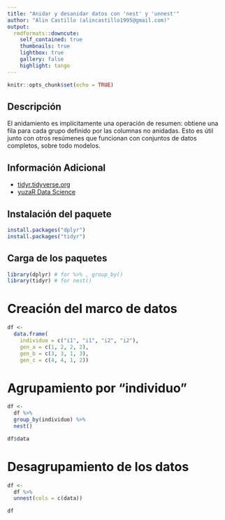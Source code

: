 ```yaml
---
title: "Anidar y desanidar datos con 'nest' y 'unnest'"
author: "Alin Castillo (alincastillo1995@gmail.com)"
output:
  rmdformats::downcute:
    self_contained: true
    thumbnails: true
    lightbox: true
    gallery: false
    highlight: tango
---
```


```r
knitr::opts_chunk$set(echo = TRUE)
```

## Descripción
El anidamiento es implícitamente una operación de resumen: obtiene una fila para cada grupo definido por las columnas no anidadas. Esto es útil junto con otros resúmenes que funcionan con conjuntos de datos completos, sobre todo modelos.

## Información Adicional
- [tidyr.tidyverse.org](https://tidyr.tidyverse.org/reference/nest.html)
- [yuzaR Data Science](https://www.youtube.com/watch?v=tQ8dC0oLTnA)

## Instalación del paquete
```r
install.packages("dplyr")
install.packages("tidyr")
```

## Carga de los paquetes
```r
library(dplyr) # for %>% , group_by()
library(tidyr) # for nest()
```

# Creación del marco de datos
```r
df <- 
  data.frame(
    individuo = c("i1", "i1", "i2", "i2"),
    gen_a = c(1, 2, 2, 2),
    gen_b = c(3, 3, 1, 3),
    gen_c = c(4, 4, 1, 2))
```

# Agrupamiento por "individuo"
```r
df <- 
  df %>% 
  group_by(individuo) %>% 
  nest()

df$data
```

# Desagrupamiento de los datos
```r
df <- 
  df %>% 
  unnest(cols = c(data))

df
```


